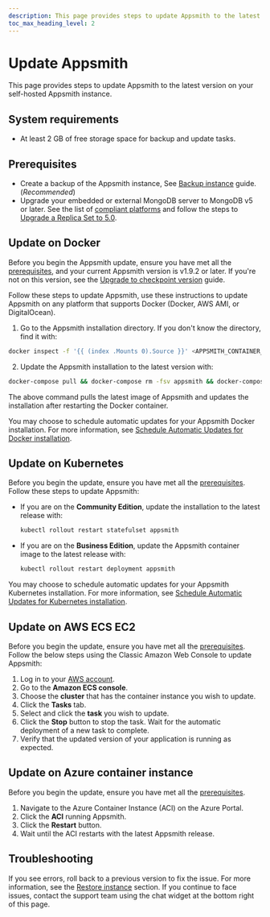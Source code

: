 ```yaml
---
description: This page provides steps to update Appsmith to the latest version on your self-hosted Appsmith instance.
toc_max_heading_level: 2
---
```


# Update Appsmith

This page provides steps to update Appsmith to the latest version on your self-hosted Appsmith instance.

## System requirements

* At least 2 GB of free storage space for backup and update tasks.

## Prerequisites

* Create a backup of the Appsmith instance, See [Backup instance](/getting-started/setup/instance-management/appsmithctl/#backup-instance) guide. (_Recommended_)
* Upgrade your embedded or external MongoDB server to MongoDB v5 or later. See the list of [compliant platforms](https://www.mongodb.com/docs/manual/administration/production-notes/#platform-support) and follow the steps to [Upgrade a Replica Set to 5.0](https://www.mongodb.com/docs/manual/release-notes/5.0-upgrade-replica-set/).

## Update on Docker

Before you begin the Appsmith update, ensure you have met all the [prerequisites](#prerequisites), and your current Appsmith version is v1.9.2 or later. If you're not on this version, see the [Upgrade to checkpoint version](/getting-started/setup/instance-management/upgrade-to-checkpoint-version) guide.

Follow these steps to update Appsmith, use these instructions to update Appsmith on any platform that supports Docker (Docker, AWS AMI, or DigitalOcean).

1. Go to the Appsmith installation directory. If you don't know the directory, find it with:

  ```bash
  docker inspect -f '{{ (index .Mounts 0).Source }}' <APPSMITH_CONTAINER_ID>
  ```
2. Update the Appsmith installation to the latest version with:

  ```bash
  docker-compose pull && docker-compose rm -fsv appsmith && docker-compose up -d
  ```
The above command pulls the latest image of Appsmith and updates the installation after restarting the Docker container.

You may choose to schedule automatic updates for your Appsmith Docker installation. For more information, see [Schedule Automatic Updates for Docker installation](/getting-started/setup/instance-management/maintenance-window#docker).

## Update on Kubernetes

Before you begin the update, ensure you have met all the [prerequisites](#prerequisites). Follow these steps to update Appsmith:

* If you are on the **Community Edition**, update the installation to the latest release with:

  ```bash
  kubectl rollout restart statefulset appsmith
  ```
* If you are on the **Business Edition**, update the Appsmith container image to the latest release with: 

  ```bash
  kubectl rollout restart deployment appsmith
  ```
You may choose to schedule automatic updates for your Appsmith Kubernetes installation. For more information, see [Schedule Automatic Updates for Kubernetes installation](/getting-started/setup/instance-management/maintenance-window#kubernetes ).

## Update on AWS ECS EC2

Before you begin the update, ensure you have met all the [prerequisites](#prerequisites). Follow the below steps using the Classic Amazon Web Console to update Appsmith:

1. Log in to your [AWS account](https://console.aws.amazon.com/ecs/).
2. Go to the **Amazon ECS console**.
3. Choose the **cluster** that has the container instance you wish to update.
4. Click the **Tasks** tab.
5. Select and click the **task** you wish to update. 
6. Click the **Stop** button to stop the task. Wait for the automatic deployment of a new task to complete.
7. Verify that the updated version of your application is running as expected.

## Update on Azure container instance

Before you begin the update, ensure you have met all the [prerequisites](#prerequisites).

1. Navigate to the Azure Container Instance (ACI) on the Azure Portal.
2. Click the **ACI** running Appsmith.
3. Click the **Restart** button.
4. Wait until the ACI restarts with the latest Appsmith release.

## Troubleshooting

If you see errors, roll back to a previous version to fix the issue. For more information, see the [Restore instance](/getting-started/setup/instance-management/appsmithctl#restore-instance) section. If you continue to face issues, contact the support team using the chat widget at the bottom right of this page.
